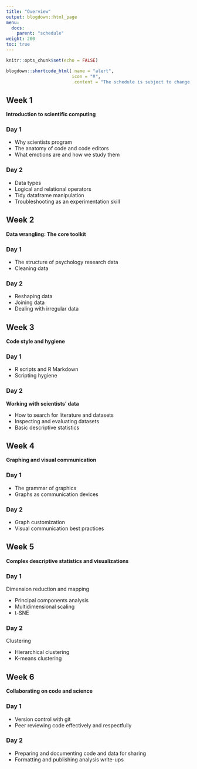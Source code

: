 ```yaml
---
title: "Overview"
output: blogdown::html_page
menu:
  docs:
    parent: "schedule"
weight: 200
toc: true
---
```


```r
knitr::opts_chunk$set(echo = FALSE)
```

```r
blogdown::shortcode_html(.name = "alert",
                         icon = "‼️",
                         .content = "The schedule is subject to change, but whatever you see here is current.")
```

## Week 1

**Introduction to scientific computing**

### Day 1

- Why scientists program
- The anatomy of code and code editors
- What emotions are and how we study them

### Day 2

- Data types
- Logical and relational operators
- Tidy dataframe manipulation
- Troubleshooting as an experimentation skill

## Week 2

**Data wrangling: The core toolkit**

### Day 1

- The structure of psychology research data
- Cleaning data

### Day 2

- Reshaping data
- Joining data
- Dealing with irregular data

## Week 3

**Code style and hygiene**

### Day 1

- R scripts and R Markdown
- Scripting hygiene

### Day 2

**Working with scientists' data**

- How to search for literature and datasets
- Inspecting and evaluating datasets
- Basic descriptive statistics

## Week 4

**Graphing and visual communication**

### Day 1

- The grammar of graphics
- Graphs as communication devices

### Day 2

- Graph customization
- Visual communication best practices

## Week 5

**Complex descriptive statistics and visualizations**

### Day 1

Dimension reduction and mapping

- Principal components analysis
- Multidimensional scaling
- t-SNE

### Day 2

Clustering

- Hierarchical clustering
- K-means clustering

## Week 6

**Collaborating on code and science**

### Day 1

- Version control with git
- Peer reviewing code effectively and respectfully

### Day 2

- Preparing and documenting code and data for sharing
- Formatting and publishing analysis write-ups
